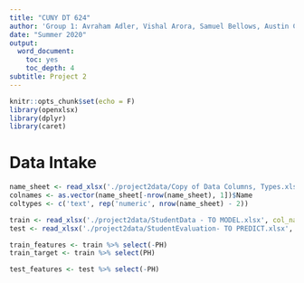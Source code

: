 ```yaml
---
title: "CUNY DT 624"
author: 'Group 1: Avraham Adler, Vishal Arora, Samuel Bellows, Austin Chan'
date: "Summer 2020"
output:
  word_document:
    toc: yes
    toc_depth: 4
subtitle: Project 2
---
```


```r
knitr::opts_chunk$set(echo = F)
library(openxlsx)
library(dplyr)
library(caret)
```





# Data Intake

```r
name_sheet <- read_xlsx('./project2data/Copy of Data Columns, Types.xlsx')
colnames <- as.vector(name_sheet[-nrow(name_sheet), 1])$Name
coltypes <- c('text', rep('numeric', nrow(name_sheet) - 2))

train <- read_xlsx('./project2data/StudentData - TO MODEL.xlsx', col_names = colnames, skip = 1, col_types = coltypes)
test <- read_xlsx('./project2data/StudentEvaluation- TO PREDICT.xlsx', col_names = colnames, skip = 1)

train_features <- train %>% select(-PH)
train_target <- train %>% select(PH)

test_features <- test %>% select(-PH)
```